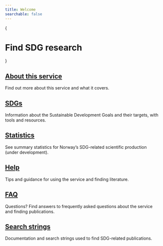 ```yaml
---
title: Welcome
searchable: false
---
```



{
  <div className="flex items-center justify-center mt-10 mb-8 gap-5"> 
    <h1 className="text-center font-extrabold sm:text-3xl md:text-5xl lg:text-6xl">
      <h1 className="text-center font-extrabold sm:text-3xl md:text-5xl lg:text-6xl">Find SDG research</h1>
    </h1>
  </div>
}

<div className="flex flex-col">
  <HomeSearchBox />

  <Goals />

  <Features>
    <Feature>
      <h2 className="text-center text-xl font-bold">
        <a href='/om/om-tjenesten'>About this service</a>
      </h2>
      <p className="text-center">
        Find out more about this service and what it covers.
      </p>
    </Feature>
    <Feature>
      <h2 className="text-center text-xl font-bold">
        <a href='/om/om-baerekraftsmalene'>SDGs</a>
      </h2>
      <p className="text-center">
        Information about the Sustainable Development Goals and their targets, with tools and resources.
      </p>
    </Feature>
    <Feature>
      <h2 className="text-center text-xl font-bold">
        <a href='/statistikk/om-statistikk'>Statistics</a>
      </h2>
      <p className="text-center">
        See summary statistics for Norway’s SDG-related scientific production (under development).
      </p>
    </Feature>
    <Feature>
      <h2 className="text-center text-xl font-bold">
        <a href='/hjelp/sokehjelp'>Help</a>
      </h2>
      <p className="text-center">
        Tips and guidance for using the service and finding literature.
      </p>
    </Feature>
    <Feature>
      <h2 className="text-center text-xl font-bold">
        <a href='/hjelp/ofte-stilte-sporsmal'>FAQ</a>
      </h2>
      <p className="text-center">
        Questions? Find answers to frequently asked questions about the service and finding publications.
      </p>
    </Feature>
    <Feature>
      <h2 className="text-center text-xl font-bold">
        <a href='/om/sokestreng/wos/introduksjon'>Search strings</a>
      </h2>
      <p className="text-center">
        Documentation and search strings used to find SDG-related publications.
      </p>
    </Feature>
  </Features>
</div>
